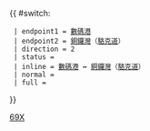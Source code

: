 {{ #switch: {{{format|}}}
  | endpoint1 = [[數碼港公共運輸交匯處|數碼港]]
  | endpoint2 = [[銅鑼灣]]（[[駱克道]]）
  | direction = 2
  | status = 
  | inline = [[數碼港公共運輸交匯處|數碼港]] ↔ [[銅鑼灣]]（[[駱克道]]）
  | normal =
  | full =
}}<noinclude>[[Category:港島專線小巴路線模板|69X]]</noinclude>
